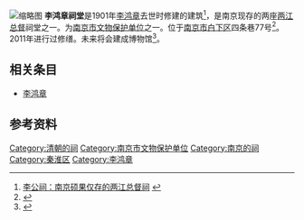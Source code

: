 [[File:East_side_of_Li_Hongzhang_ancestral_hall.JPG|缩略图]]
'''李鸿章祠堂'''是1901年[[李鸿章|李鸿章]]去世时修建的建筑<ref>[http://paper.people.com.cn/jnsb/html/2007-04/29/content_12850878.htm 李公祠：南京硕果仅存的两江总督祠] {{webarchive|url=https://web.archive.org/web/20160304064455/http://paper.people.com.cn/jnsb/html/2007-04/29/content_12850878.htm |date=2016-03-04 }}</ref>，是南京现存的两座[[两江总督|两江总督]]祠堂之一。为[[南京市文物保护单位|南京市文物保护单位]]之一。位于[[南京市|南京市]][[白下区|白下区]]四条巷77号<ref>{{Cite web |url=http://jiangsu.sina.com.cn/news/s/2014-04-08/072097279_2.html |title=李氏后人对李公祠现状感到忧心 |access-date=2014-09-21 |archive-date=2016-03-04 |archive-url=https://web.archive.org/web/20160304190746/http://jiangsu.sina.com.cn/news/s/2014-04-08/072097279_2.html |dead-url=no }}</ref>。2011年进行过修缮。未来将会建成博物馆<ref>{{Cite web |url=http://jiangsu.sina.com.cn/news/s/2014-04-08/072097279.html |title=南京2座两江总督祠堂未来将变博物馆 |access-date=2014-09-21 |archive-date=2016-03-04 |archive-url=https://web.archive.org/web/20160304190456/http://jiangsu.sina.com.cn/news/s/2014-04-08/072097279.html |dead-url=no }}</ref>。

== 相关条目 ==
*[[李鸿章|李鸿章]]
== 参考资料 ==

[[Category:清朝的祠|Category:清朝的祠]]
[[Category:南京市文物保护单位|Category:南京市文物保护单位]]
[[Category:南京的祠|Category:南京的祠]]
[[Category:秦淮区|Category:秦淮区]]
[[Category:李鸿章|Category:李鸿章]]